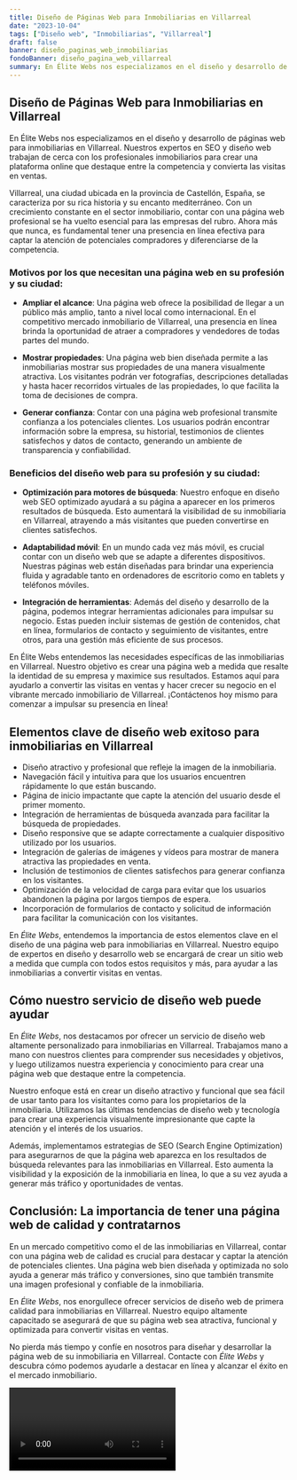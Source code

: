 ```yaml
---
title: Diseño de Páginas Web para Inmobiliarias en Villarreal
date: "2023-10-04"
tags: ["Diseño web", "Inmobiliarias", "Villarreal"]
draft: false
banner: diseño_paginas_web_inmobiliarias
fondoBanner: diseño_pagina_web_villarreal
summary: En Élite Webs nos especializamos en el diseño y desarrollo de páginas web para inmobiliarias en Villarreal. Nuestros expertos en SEO y diseño web trabajan de cerca con los profesionales inmobiliarios para crear una plataforma online que destaque entre la competencia y convierta las visitas en ventas.
---
```



## Diseño de Páginas Web para Inmobiliarias en Villarreal

En Élite Webs nos especializamos en el diseño y desarrollo de páginas web para inmobiliarias en Villarreal. Nuestros expertos en SEO y diseño web trabajan de cerca con los profesionales inmobiliarios para crear una plataforma online que destaque entre la competencia y convierta las visitas en ventas.

Villarreal, una ciudad ubicada en la provincia de Castellón, España, se caracteriza por su rica historia y su encanto mediterráneo. Con un crecimiento constante en el sector inmobiliario, contar con una página web profesional se ha vuelto esencial para las empresas del rubro. Ahora más que nunca, es fundamental tener una presencia en línea efectiva para captar la atención de potenciales compradores y diferenciarse de la competencia.

### Motivos por los que necesitan una página web en su profesión y su ciudad:

- **Ampliar el alcance**: Una página web ofrece la posibilidad de llegar a un público más amplio, tanto a nivel local como internacional. En el competitivo mercado inmobiliario de Villarreal, una presencia en línea brinda la oportunidad de atraer a compradores y vendedores de todas partes del mundo.

- **Mostrar propiedades**: Una página web bien diseñada permite a las inmobiliarias mostrar sus propiedades de una manera visualmente atractiva. Los visitantes podrán ver fotografías, descripciones detalladas y hasta hacer recorridos virtuales de las propiedades, lo que facilita la toma de decisiones de compra.

- **Generar confianza**: Contar con una página web profesional transmite confianza a los potenciales clientes. Los usuarios podrán encontrar información sobre la empresa, su historial, testimonios de clientes satisfechos y datos de contacto, generando un ambiente de transparencia y confiabilidad.

### Beneficios del diseño web para su profesión y su ciudad:

- **Optimización para motores de búsqueda**: Nuestro enfoque en diseño web SEO optimizado ayudará a su página a aparecer en los primeros resultados de búsqueda. Esto aumentará la visibilidad de su inmobiliaria en Villarreal, atrayendo a más visitantes que pueden convertirse en clientes satisfechos.

- **Adaptabilidad móvil**: En un mundo cada vez más móvil, es crucial contar con un diseño web que se adapte a diferentes dispositivos. Nuestras páginas web están diseñadas para brindar una experiencia fluida y agradable tanto en ordenadores de escritorio como en tablets y teléfonos móviles.

- **Integración de herramientas**: Además del diseño y desarrollo de la página, podemos integrar herramientas adicionales para impulsar su negocio. Estas pueden incluir sistemas de gestión de contenidos, chat en línea, formularios de contacto y seguimiento de visitantes, entre otros, para una gestión más eficiente de sus procesos.

En Élite Webs entendemos las necesidades específicas de las inmobiliarias en Villarreal. Nuestro objetivo es crear una página web a medida que resalte la identidad de su empresa y maximice sus resultados. Estamos aquí para ayudarlo a convertir las visitas en ventas y hacer crecer su negocio en el vibrante mercado inmobiliario de Villarreal. ¡Contáctenos hoy mismo para comenzar a impulsar su presencia en línea!

<GifSeo />

<Cta />

## Elementos clave de diseño web exitoso para inmobiliarias en Villarreal

- Diseño atractivo y profesional que refleje la imagen de la inmobiliaria.
- Navegación fácil y intuitiva para que los usuarios encuentren rápidamente lo que están buscando.
- Página de inicio impactante que capte la atención del usuario desde el primer momento.
- Integración de herramientas de búsqueda avanzada para facilitar la búsqueda de propiedades.
- Diseño responsive que se adapte correctamente a cualquier dispositivo utilizado por los usuarios.
- Integración de galerías de imágenes y vídeos para mostrar de manera atractiva las propiedades en venta.
- Inclusión de testimonios de clientes satisfechos para generar confianza en los visitantes.
- Optimización de la velocidad de carga para evitar que los usuarios abandonen la página por largos tiempos de espera.
- Incorporación de formularios de contacto y solicitud de información para facilitar la comunicación con los visitantes.

En _Élite Webs_, entendemos la importancia de estos elementos clave en el diseño de una página web para inmobiliarias en Villarreal. Nuestro equipo de expertos en diseño y desarrollo web se encargará de crear un sitio web a medida que cumpla con todos estos requisitos y más, para ayudar a las inmobiliarias a convertir visitas en ventas.

## Cómo nuestro servicio de diseño web puede ayudar

En _Élite Webs_, nos destacamos por ofrecer un servicio de diseño web altamente personalizado para inmobiliarias en Villarreal. Trabajamos mano a mano con nuestros clientes para comprender sus necesidades y objetivos, y luego utilizamos nuestra experiencia y conocimiento para crear una página web que destaque entre la competencia.

Nuestro enfoque está en crear un diseño atractivo y funcional que sea fácil de usar tanto para los visitantes como para los propietarios de la inmobiliaria. Utilizamos las últimas tendencias de diseño web y tecnología para crear una experiencia visualmente impresionante que capte la atención y el interés de los usuarios.

Además, implementamos estrategias de SEO (Search Engine Optimization) para asegurarnos de que la página web aparezca en los resultados de búsqueda relevantes para las inmobiliarias en Villarreal. Esto aumenta la visibilidad y la exposición de la inmobiliaria en línea, lo que a su vez ayuda a generar más tráfico y oportunidades de ventas.

## Conclusión: La importancia de tener una página web de calidad y contratarnos

En un mercado competitivo como el de las inmobiliarias en Villarreal, contar con una página web de calidad es crucial para destacar y captar la atención de potenciales clientes. Una página web bien diseñada y optimizada no solo ayuda a generar más tráfico y conversiones, sino que también transmite una imagen profesional y confiable de la inmobiliaria.

En _Élite Webs_, nos enorgullece ofrecer servicios de diseño web de primera calidad para inmobiliarias en Villarreal. Nuestro equipo altamente capacitado se asegurará de que su página web sea atractiva, funcional y optimizada para convertir visitas en ventas.

No pierda más tiempo y confíe en nosotros para diseñar y desarrollar la página web de su inmobiliaria en Villarreal. Contacte con _Élite Webs_ y descubra cómo podemos ayudarle a destacar en línea y alcanzar el éxito en el mercado inmobiliario.

<Video />

<CtaBot job="Inmobiliarias" city="Villarreal" />

<Gmaps query="Villarreal+españa+maps" />
